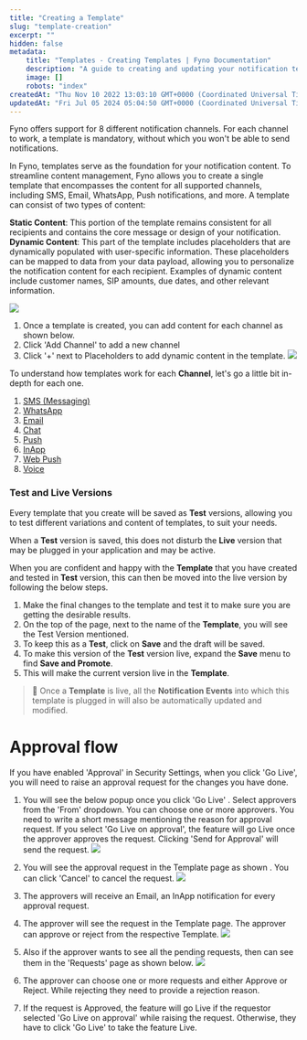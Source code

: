 ```yaml
---
title: "Creating a Template"
slug: "template-creation"
excerpt: ""
hidden: false
metadata:
    title: "Templates - Creating Templates | Fyno Documentation"
    description: "A guide to creating and updating your notification templates on Fyno's App."
    image: []
    robots: "index"
createdAt: "Thu Nov 10 2022 13:03:10 GMT+0000 (Coordinated Universal Time)"
updatedAt: "Fri Jul 05 2024 05:04:50 GMT+0000 (Coordinated Universal Time)"
---
```


Fyno offers support for 8 different notification channels. For each channel to work, a template is mandatory, without which you won't be able to send notifications.

In Fyno, templates serve as the foundation for your notification content. To streamline content management, Fyno allows you to create a single template that encompasses the content for all supported channels, including SMS, Email, WhatsApp, Push notifications, and more. A template can consist of two types of content:

**Static Content**: This portion of the template remains consistent for all recipients and contains the core message or design of your notification.  
**Dynamic Content**: This part of the template includes placeholders that are dynamically populated with user-specific information. These placeholders can be mapped to data from your data payload, allowing you to personalize the notification content for each recipient. Examples of dynamic content include customer names, SIP amounts, due dates, and other relevant information.

![](/images/89d1d39-Template_creation.png)

1. Once a template is created, you can add content for each channel as shown below.
2. Click 'Add Channel' to add a new channel
3. Click '+' next to Placeholders to add dynamic content in the template.
   ![](/images/7d0aae2-template_channels_pc.png)

To understand how templates work for each **Channel**, let's go a little bit in-depth for each one.

1. [SMS (Messaging)](./templates-sms)
2. [WhatsApp](./templates-whatsapp)
3. [Email](./templates-email)
4. [Chat](./templates-chat)
5. [Push](./push-templates)
6. [InApp](./inapp-templates)
7. [Web Push](./https://docs.fyno.io/docs/fyno-web-push)
8. [Voice](./https://docs.fyno.io/docs/voice-channel)

### Test and Live Versions

Every template that you create will be saved as **Test** versions, allowing you to test different variations and content of templates, to suit your needs.

When a **Test** version is saved, this does not disturb the **Live** version that may be plugged in your application and may be active.

When you are confident and happy with the **Template** that you have created and tested in **Test** version, this can then be moved into the live version by following the below steps.

1. Make the final changes to the template and test it to make sure you are getting the desirable results.
2. On the top of the page, next to the name of the **Template**, you will see the Test Version mentioned.
3. To keep this as a **Test**, click on **Save** and the draft will be saved.
4. To make this version of the **Test** version live, expand the **Save** menu to find **Save and Promote**.
5. This will make the current version live in the **Template**.

> 🚧 Once a **Template** is live, all the **Notification Events** into which this template is plugged in will also be automatically updated and modified.

# Approval flow

If you have enabled 'Approval' in Security Settings, when you click 'Go Live', you will need to raise an approval request for the changes you have done.

1. You will see the below popup once you click 'Go Live' . Select approvers from the 'From' dropdown. You can choose one or more approvers. You need to write a short message mentioning the reason for approval request. If you select 'Go Live on approval', the feature will go Live once the approver approves the request. Clicking 'Send for Approval' will send the request.
   ![](/images/eadd428-event_approval.png)

2. You will see the approval request in the Template page as shown . You can click 'Cancel' to cancel the request.
   ![](/images/2abc2a1-notif_event_approval_request.png)

3. The approvers will receive an Email, an InApp notification for every approval request.
4. The approver will see the request in the Template page. The approver can approve or reject from the respective Template.
   ![](/images/60de965-approval_request_feature_page.png)

5. Also if the approver wants to see all the pending requests, then can see them in the 'Requests' page as shown below.
   ![](/images/ba2bc39-Pending_Request.png)

6. The approver can choose one or more requests and either Approve or Reject. While rejecting they need to provide a rejection reason.

7. If the request is Approved, the feature will go Live if the requestor selected 'Go Live on approval' while raising the request. Otherwise, they have to click 'Go Live' to take the feature Live.
